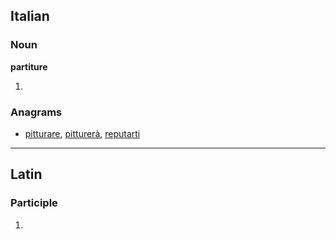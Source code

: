 ==Italian==

===Noun===
'''partiture''' {{f}}

# {{plural of|[[partitura]]|lang=it}}

===Anagrams===
* [[pitturare#Italian|pitturare]], [[pitturerà#Italian|pitturerà]], [[reputarti#Italian|reputarti]]

----
==Latin==

===Participle===
{{la-part-form|partītūre}}

# {{inflection of|partiturus|partītūrus|voc|m|s|lang=la}}
{{rfc-auto}}